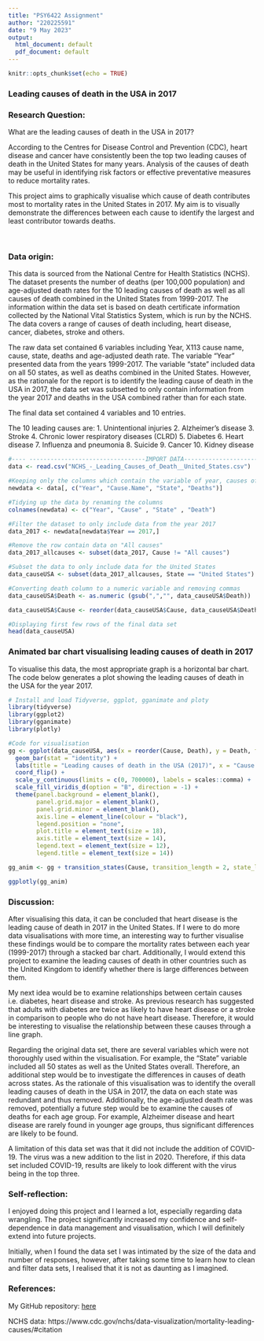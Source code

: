 ```yaml
---
title: "PSY6422 Assignment"
author: "220225591"
date: "9 May 2023"
output:
  html_document: default
  pdf_document: default
---
```


```r

knitr::opts_chunk$set(echo = TRUE)

```

### Leading causes of death in the USA in 2017


### Research Question: 
 What are the leading causes of death in the USA in 2017?

According to the Centres for Disease Control and Prevention (CDC), heart disease and cancer have consistently been the top two leading causes of death in the United States for many years. Analysis of the causes of death may be useful in identifying risk factors or effective preventative measures to reduce mortality rates. 

This project aims to graphically visualise which cause of death contributes most to mortality rates in the United States in 2017. My aim is to visually demonstrate the differences between each cause to identify the largest and least contributor towards deaths. 

&nbsp;

### Data origin: 
This data is sourced from the National Centre for Health Statistics (NCHS). The dataset presents the number of deaths (per 100,000 population) and age-adjusted death rates for the 10 leading causes of death as well as all causes of death combined in the United States from 1999-2017. The information within the data set is based on death certificate information collected by the National Vital Statistics System, which is run by the NCHS. The data covers a range of causes of death including, heart disease, cancer, diabetes, stroke and others.

The raw data set contained 6 variables including Year, X113 cause name, cause, state, deaths and age-adjusted death rate. The variable "Year" presented data from the years 1999-2017. The variable "state" included data on all 50 states, as well as deaths combined in the United States. However, as the rationale for the report is to identify the leading cause of death in the USA in 2017, the data set was subsetted to only contain information from the year 2017 and deaths in the USA combined rather than for each state.

The final data set contained 4  variables and 10 entries.

The 10 leading causes are:
1. Unintentional injuries
2. Alzheimer's disease
3. Stroke
4. Chronic lower respiratory diseases (CLRD)
5. Diabetes
6. Heart disease
7. Influenza and pneumonia
8. Suicide
9. Cancer
10. Kidney disease


```r

#---- ---------------------------------IMPORT DATA----------------------------------
data <- read.csv("NCHS_-_Leading_Causes_of_Death__United_States.csv")

#Keeping only the columns which contain the variable of year, causes of death, state and number of deaths
newdata <- data[, c("Year", "Cause.Name", "State", "Deaths")]

#Tidying up the data by renaming the columns
colnames(newdata) <- c("Year", "Cause" , "State" , "Death")

#Filter the dataset to only include data from the year 2017
data_2017 <- newdata[newdata$Year == 2017,]

#Remove the row contain data on "All causes"
data_2017_allcauses <- subset(data_2017, Cause != "All causes")

#Subset the data to only include data for the United States
data_causeUSA <- subset(data_2017_allcauses, State == "United States")

#Converting death column to a numeric variable and removing commas
data_causeUSA$Death <- as.numeric (gsub(",","", data_causeUSA$Death))

data_causeUSA$Cause <- reorder(data_causeUSA$Cause, data_causeUSA$Death)

#Displaying first few rows of the final data set 
head(data_causeUSA)
```



### Animated bar chart visualising leading causes of death in 2017

To visualise this data, the most appropriate graph is a  horizontal bar chart. The code below generates a plot showing the leading causes of death in the USA for the year 2017. 

```r
# Install and load Tidyverse, ggplot, gganimate and ploty
library(tidyverse)
library(ggplot2)
library(gganimate)
library(plotly)

#Code for visualisation
gg <- ggplot(data_causeUSA, aes(x = reorder(Cause, Death), y = Death, fill = Cause)) +
  geom_bar(stat = "identity") +
  labs(title = "Leading causes of death in the USA (2017)", x = "Cause of death", y = "Number of deaths") +
  coord_flip() +
  scale_y_continuous(limits = c(0, 700000), labels = scales::comma) +
  scale_fill_viridis_d(option = "B", direction = -1) +
  theme(panel.background = element_blank(),
        panel.grid.major = element_blank(),
        panel.grid.minor = element_blank(),
        axis.line = element_line(colour = "black"),
        legend.position = "none",
        plot.title = element_text(size = 18),
        axis.title = element_text(size = 14),
        legend.text = element_text(size = 12),
        legend.title = element_text(size = 14))

gg_anim <- gg + transition_states(Cause, transition_length = 2, state_length = 1)

ggplotly(gg_anim)
```

### Discussion:
After visualising this data, it can be concluded that heart disease is the leading cause of death in 2017 in the United States. If I were to do more data visualisations with more time, an interesting way to further visualise these findings would be to compare the mortality rates between each year (1999-2017) through a stacked bar chart. Additionally, I would extend this project to examine the leading causes of death in other countries such as the United Kingdom to identify whether there is large differences between them. 

My next idea would be to examine relationships between certain causes i.e. diabetes, heart disease and stroke. As previous research has suggested that adults with diabetes are twice as likely to have heart disease or a stroke in comparison to people who do not have heart disease. Therefore, it would be interesting to visualise the relationship between these causes through a line graph.

Regarding the original data set, there are several variables which were not thoroughly used within the visualisation. For example, the "State" variable included all 50 states as well as the United States overall. Therefore, an additional step would be to investigate the differences in causes of death across states. As the rationale of this visualisation was to identify the overall leading causes of death in the USA in 2017, the data on each state was redundant and thus removed. Additionally, the age-adjusted death rate was removed, potentially a future step would be to examine the causes of deaths for each age group. For example, Alzheimer disease and heart disease are rarely found in younger age groups, thus significant differences are likely to be found. 

A limitation of this data set was that it did not include the addition of COVID-19. The virus was a new addition to the list in 2020. Therefore, if this data set included COVID-19, results are likely to look different with the virus being in the top three.

### Self-reflection:
I enjoyed doing this project and I learned a lot, especially regarding data wrangling. The project significantly increased my confidence and self-dependence in data management and visualisation, which I will definitely extend into future projects. 

Initially, when I found the data set I was intimated by the size of the data and number of responses, however, after taking some time to learn how to clean and filter data sets, I realised that it is not as daunting as I imagined. 

### References:
My GitHub repository: [here](https://github.com/AvaKaveh1/PSY6422_assignment)

NCHS data: https://www.cdc.gov/nchs/data-visualization/mortality-leading-causes/#citation



